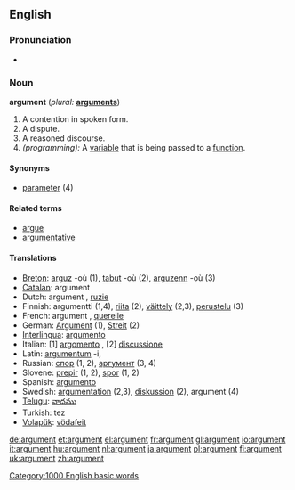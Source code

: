 ==English==

===Pronunciation===
*{{audio|en-us-argument.ogg|Audio (US)}}

===Noun===
'''argument'''  (''plural:'' '''[[arguments]]''')
# A contention in spoken form.
# A dispute.
# A reasoned discourse.
# ''(programming):'' A [[variable]] that is being passed to a [[function]].

====Synonyms====
*[[parameter]] (4)

====Related terms====
*[[argue]]
*[[argumentative]]

====Translations====
*[[Breton]]: [[arguz]] {{m}} -où (1), [[tabut]] {{m}} -où (2), [[arguzenn]] {{f}} -où (3)
*[[Catalan]]: argument {{m}}
*Dutch: argument {{n}}, [[ruzie]] {{f}}
*Finnish: argumentti (1,4), [[riita]] (2), [[väittely]] (2,3), [[perustelu]] (3)
*French: argument {{m}}, [[querelle]] {{f}}
*German: [[Argument]] (1), [[Streit]] {{m}} (2)
*[[Interlingua]]: [[argumento]]
*Italian: [1] [[argomento]] {{m}}, [2] [[discussione]] {{f}}
*Latin: [[argumentum]] -i, {{n}}
*Russian: [[спор]] {{m}} (1, 2), [[аргумент]] {{m}} (3, 4)
*Slovene: [[prepir]] {{m}} (1, 2), [[spor]] {{m}} (1, 2)
*Spanish: [[argumento]] {{m}}
*Swedish: [[argumentation]] (2,3), [[diskussion]] (2), argument (4)
*[[Telugu]]: [[వాదము]]
*Turkish: tez
*[[Volapük]]: [[vödafeit]]

[[Category:1000 English basic words]]

[[de:argument]]
[[et:argument]]
[[el:argument]]
[[fr:argument]]
[[gl:argument]]
[[io:argument]]
[[it:argument]]
[[hu:argument]]
[[nl:argument]]
[[ja:argument]]
[[pl:argument]]
[[fi:argument]]
[[uk:argument]]
[[zh:argument]]